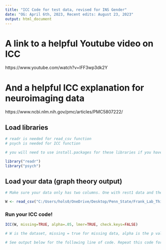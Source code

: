 ---
title: "ICC Code for test data, revised for INS Gender"
date: "OG: April 6th, 2023, Recent edits: August 23, 2023"
output: html_document
---

# A link to a helpful Youtube video on ICC
https://www.youtube.com/watch?v=lFF3wp3dk2Y

# And a helpful ICC explanation for neuroimaging data
https://www.ncbi.nlm.nih.gov/pmc/articles/PMC5807222/

## Load libraries
```{r}

# readr is needed for read_csv function
# psych is needed for ICC function

# you will need to use install.packages for these libraries if you have not done so previously. library is used to load the packages once they are already installed.

library("readr")
library("psych")

```

## Load your data (graph theory output)
```{r}

# Make sure your data only has two columns. One with rest1 data and the second with rest2 data. 

W <- read_csv("C:/Users/hols0/OneDrive/Desktop/Penn_State/Frank_Lab_Things/PAHEALTH/ICC/ICC_calcs.csv")

```

### Run your ICC code!
```{r}

ICC(W, missing=TRUE, alpha=.05, lmer=TRUE, check.keys=FALSE)

# W is the dataset, missing = true for missing data, alpha is the p value you are testing, lmer handles missing data as well, check.keys reverses items that are negatively correlated with total score.   

# See output below for the following line of code. Repeat this code for however many datasets you need. 


```
